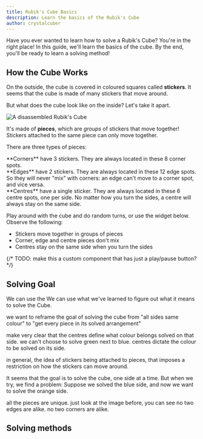```yaml
---
title: Rubik's Cube Basics
description: Learn the basics of the Rubik's Cube
author: crystalcuber
---
```



Have you ever wanted to learn how to solve a Rubik's Cube? You're in the right place! In this guide, we'll learn the basics of the cube. By the end, you'll be ready to learn a solving method!

## How the Cube Works

On the outside, the cube is covered in coloured squares called **stickers**. It seems that the cube is made of many stickers that move around.

But what does the cube look like on the inside? Let's take it apart.

<Image src="/assets/rubiks-cube-pieces.webp" alt="A disassembled Rubik's Cube" width={500} height={281} />

It's made of **pieces**, which are _groups_ of stickers that move together! Stickers attached to the same piece can only move together.

There are three types of pieces:

<div className="flex flex-col sm:flex-row">
  <TwistyPlayer
    controlPanel="none"
    className="size-36"
    experimentalStickeringMaskOrbits="EDGES:XXXXXXXXXXXX,CORNERS:--------,CENTERS:XXXXXX"
    hintFacelets="none"
  />
  **Corners** have 3 stickers. They are always located in these 8 corner spots.
</div>

<div className="flex flex-col sm:flex-row">
  <TwistyPlayer
    controlPanel="none"
    className="size-36"
    experimentalStickeringMaskOrbits="EDGES:------------,CORNERS:XXXXXXXX,CENTERS:XXXXXX"
    hintFacelets="none"
  />
  **Edges** have 2 stickers. They are always located in these 12 edge spots. So they will never "mix" with corners: an edge can't move to a corner spot, and vice versa.
</div>

<div className="flex flex-col sm:flex-row">
  <TwistyPlayer
    controlPanel="none"
    className="size-36"
    experimentalStickeringMaskOrbits="EDGES:XXXXXXXXXXXX,CORNERS:XXXXXXXX,CENTERS:------"
    hintFacelets="none"
  />
  **Centres** have a single sticker. They are always located in these 6 centre spots, one per side. No matter how you turn the sides, a centre will always stay on the same side.
</div>

Play around with the cube and do random turns, or use the widget below. Observe the following:
- Stickers move together in groups of pieces
- Corner, edge and centre pieces don't mix
- Centres stay on the same side when you turn the sides

{/* TODO: make this a custom component that has just a play/pause button? */}
<TwistyPlayer
  experimentalSetupAlg="R2 D' U2 B2 L2 D R2 U2 L2 U' L F D2 R2 B' D2 R D' B2 L2"
  alg="D B' L' U L2 D' L2 R2 U' R2 F2 D' R2 U2 R' B2 D L R B' F'"
  hintFacelets="none"
  viewerLink="none"
/>

## Solving Goal

We can use the 
We can use what we've learned to figure out what it means to solve the Cube.

we want to reframe the goal of solving the cube from "all sides same colour" to "get every piece in its solved arrangement"

make very clear that the centres define what colour belongs solved on that side. we can't choose to solve green next to blue. centres dictate the colour to be solved on its side.

in general, the idea of stickers being attached to pieces, that imposes a restriction on how the stickers can move around. 


It seems that the goal is to solve the cube, one side at a time.
But when we try, we find a problem:
Suppose we solved the blue side, and now we want to solve the orange side.

all the pieces are unique. just look at the image before, you can see no two edges are alike. no two corners are alike.


## Solving methods